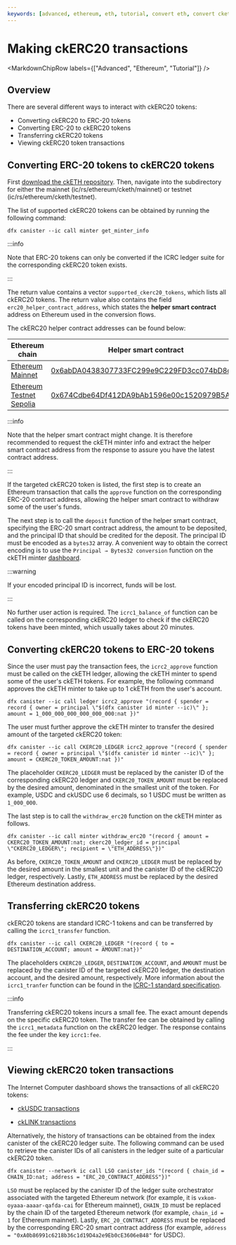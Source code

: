 ```yaml
---
keywords: [advanced, ethereum, eth, tutorial, convert eth, convert cketh, transfer cketh, use cketh, send cketh]
---
```



# Making ckERC20 transactions

<MarkdownChipRow labels={["Advanced", "Ethereum", "Tutorial"]} />

## Overview

There are several different ways to interact with ckERC20 tokens:

- Converting ckERC20 to ERC-20 tokens
- Converting ERC-20 to ckERC20 tokens
- Transferring ckERC20 tokens
- Viewing ckERC20 token transactions

## Converting ERC-20 tokens to ckERC20 tokens

First [download the ckETH repository](https://github.com/dfinity/ic/tree/master/rs/ethereum/cketh). Then, navigate into the subdirectory for either the mainnet (ic/rs/ethereum/cketh/mainnet) or testnet (ic/rs/ethereum/cketh/testnet).

The list of supported ckERC20 tokens can be obtained by running the following command:

```
dfx canister --ic call minter get_minter_info
```

:::info

Note that ERC-20 tokens can only be converted if the ICRC ledger suite for the
corresponding ckERC20 token exists.

:::

The return value contains a vector `supported_ckerc20_tokens`, which lists all ckERC20 tokens.
The return value also contains the field `erc20_helper_contract_address`, which states the **helper smart contract** address on Ethereum used in the conversion flows.

The ckERC20 helper contract addresses can be found below:

|Ethereum chain |Helper smart contract |
|---------------|----------------------|
|[Ethereum Mainnet](https://github.com/ethereum-lists/chains/blob/master/_data/chains/eip155-1.json)|[0x6abDA0438307733FC299e9C229FD3cc074bD8cC0](https://etherscan.io/address/0x6abDA0438307733FC299e9C229FD3cc074bD8cC0)|
|[Ethereum Testnet Sepolia](https://github.com/ethereum-lists/chains/blob/master/_data/chains/eip155-11155111.json)|[0x674Cdbe64Df412DA9bAb1596e00c1520979B5A23](https://sepolia.etherscan.io/address/0x674Cdbe64Df412DA9bAb1596e00c1520979B5A23)|

:::info

Note that the helper smart contract might change. It is therefore recommended to request the ckETH minter info and extract the helper smart contract address from the response to assure you have the latest contract address.

:::

If the targeted ckERC20 token is listed, the first step is to create an Ethereum transaction that calls the `approve` function on the corresponding ERC-20 contract address, allowing the helper smart contract to withdraw some of the user's funds.

The next step is to call the `deposit` function of the helper smart contract, specifying the ERC-20 smart contract address, the amount to be deposited, and the principal ID that should be credited for the deposit. The principal ID must be encoded as a `bytes32` array. A convenient way to obtain the correct encoding is to use the `Principal → Bytes32 conversion` function on the ckETH minter [dashboard](https://sv3dd-oaaaa-aaaar-qacoa-cai.raw.icp0.io/dashboard).

:::warning

If your encoded principal ID is incorrect, funds will be lost.

:::

No further user action is required. The `icrc1_balance_of` function can be called on the corresponding ckERC20 ledger to check if the ckERC20 tokens have been minted, which usually takes about 20 minutes.


## Converting ckERC20 tokens to ERC-20 tokens

Since the user must pay the transaction fees, the `icrc2_approve` function must be called on the ckETH ledger, allowing the ckETH minter to spend some of the user's ckETH tokens.
For example, the following command approves the ckETH minter to take up to 1 ckETH from the user's account.

```
dfx canister --ic call ledger icrc2_approve "(record { spender = record { owner = principal \"$(dfx canister id minter --ic)\" }; amount = 1_000_000_000_000_000_000:nat })"
```

The user must further approve the ckETH minter to transfer the desired amount of the targeted ckERC20 token:

```
dfx canister --ic call CKERC20_LEDGER icrc2_approve "(record { spender = record { owner = principal \"$(dfx canister id minter --ic)\" }; amount = CKERC20_TOKEN_AMOUNT:nat })"
```

The placeholder `CKERC20_LEDGER` must be replaced by the canister ID of the corresponding ckERC20 ledger and `CKERC20_TOKEN_AMOUNT` must be replaced by the desired amount, denominated in the smallest unit of the token. For example, USDC and ckUSDC use 6 decimals, so 1 USDC must be written as `1_000_000`.

The last step is to call the `withdraw_erc20` function on the ckETH minter as follows.

```
dfx canister --ic call minter withdraw_erc20 "(record { amount = CKERC20_TOKEN_AMOUNT:nat; ckerc20_ledger_id = principal \"CKERC20_LEDGER\"; recipient = \"ETH_ADDRESS\"})"
```

As before, `CKERC20_TOKEN_AMOUNT` and `CKERC20_LEDGER` must be replaced by the desired amount in the smallest unit and the canister ID of the ckERC20 ledger, respectively.
Lastly, `ETH_ADDRESS` must be replaced by the desired Ethereum destination address.

## Transferring ckERC20 tokens

ckERC20 tokens are standard ICRC-1 tokens and can be transferred by calling the `icrc1_transfer` function.

```
dfx canister --ic call CKERC20_LEDGER "(record { to = DESTINATION_ACCOUNT; amount = AMOUNT:nat})"
```

The placeholders `CKERC20_LEDGER`, `DESTINATION_ACCOUNT`, and `AMOUNT` must be replaced by the canister ID of the targeted ckERC20 ledger, the destination account, and the desired amount, respectively. More information about the `icrc1_tranfer` function can be found in the [ICRC-1 standard specification](https://github.com/dfinity/ICRC-1/tree/main/standards/ICRC-1).

:::info

Transferring ckERC20 tokens incurs a small fee. The exact amount depends on the specific ckERC20 token. The transfer fee can be obtained by calling the `icrc1_metadata` function on the ckERC20 ledger. The response contains the fee under the key `icrc1:fee`.

:::

## Viewing ckERC20 token transactions

The Internet Computer dashboard shows the transactions of all ckERC20 tokens:

- [ckUSDC transactions](https://dashboard.internetcomputer.org/ethereum/xevnm-gaaaa-aaaar-qafnq-cai/transactions)

- [ckLINK transactions](https://dashboard.internetcomputer.org/ethereum/g4tto-rqaaa-aaaar-qageq-cai/transactions)

Alternatively, the history of transactions can be obtained from the index canister of the ckERC20 ledger suite.
The following command can be used to retrieve the canister IDs of all canisters in the ledger suite of a particular ckERC20 token.

```
dfx canister --network ic call LSO canister_ids "(record { chain_id = CHAIN_ID:nat; address = "ERC_20_CONTRACT_ADDRESS"})"
```

`LSO` must be replaced by the canister ID of the ledger suite orchestrator associated with the targeted Ethereum network (for example, it is `vxkom-oyaaa-aaaar-qafda-cai` for Ethereum mainnet), `CHAIN_ID` must be replaced by the chain ID of the targeted Ethereum network (for example, `chain_id = 1` for Ethereum mainnet). Lastly, `ERC_20_CONTRACT_ADDRESS` must be replaced by the corresponding ERC-20 smart contract address (for example, `address = "0xA0b86991c6218b36c1d19D4a2e9Eb0cE3606eB48"` for USDC).
